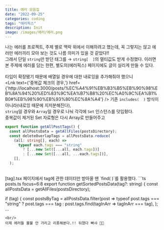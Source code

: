 ```yaml
---
title: 에러 모음집
date: "2022-09-25"
categories: coding
tags: "에러픽스"
description: Init
image: /images/에러/에러.png
---
```


나는 에러를 프로젝트, 주제 별로 맥락 위에서 이해하려고 했는데, 꼭 그렇지는 않고 에러만 에러끼리 모아 보는 것도 나름 의미가 있을 것 같았다!!  
그래서 단일 `string`만 받던 태그를 → `string[  ]`의 멀티값도 받게 수정했다. 이러면 본 주제에 에러를 담는 한편, 별도의(에러픽스) 페이지에도 글이 실리게 만들 수 있다.  
<br/>
타입이 확장됐기 때문에 배열일 경우에 대한 내로잉을 추가해줘야 했으니
<br/>
<Lnk text={'중복값 체크의 경우,'} href={'http://localhost:3000/posts/%EC%A4%91%EB%B3%B5%EB%90%98%EB%8A%94%20%ED%83%9C%EA%B7%B8%20%EC%A0%9C%EA%B1%B0#%EB%98%90%EB%93%80%EC%8A%A4'} /> 기존 `includes(  )` 방식이 아니라(내로잉 때문에 지저분해진다),  
`string`일 경우와 `Array`일 경우로 나눠 각각에 `Set` 인스턴스를 덧입혔다.  
중복값이 제거된 Set 자료형은 다시 Array로 만들어주고

```ts posts.ts focus=5:7
export function getAllPostTags() {
  const allPostsData = getAllFiles(postsDirectory);
  const deleteOverlapTags = allPostsData.reduce(
    (all: string[], each) =>
      typeof each.tags === "string"
        ? [...new Set([...all, each.tags])]
        : [...new Set([...all, ...each.tags])],
    [],
  );
```
<br/>
[tag].tsx 페이지에서 tag에 관한 데이터만 받아올 땐 `find(  )`를 활용했다.
```ts posts.ts focus=6:8
export function getSortedPostsData(tag?: string) {
  const allPostsData = getAllFiles(postsDirectory);

  if (tag) {
    const postsByTag = allPostsData.filter(post =>
      typeof post.tags === "string"
        ? post.tags === tag
        : post.tags.find(tagInArr => tagInArr === tag),
    );
...
```
<br/>
이제 에러들 물불 안 가리고 리폿해본다.!! 뒤졌다 빠샤 🥊🥊